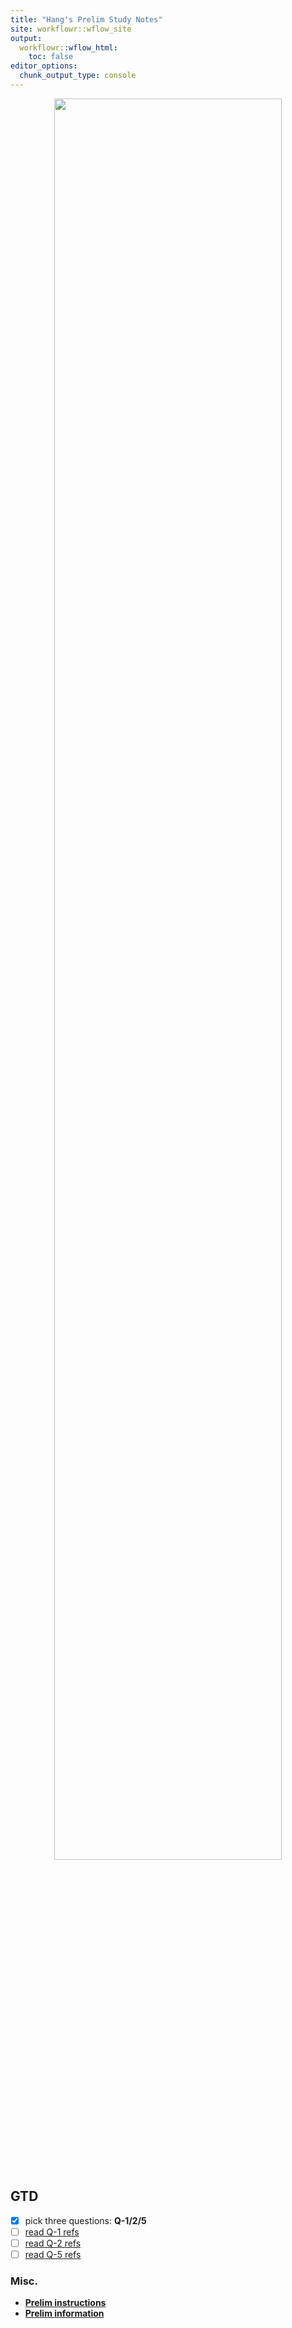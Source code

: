 ```yaml
---
title: "Hang's Prelim Study Notes"
site: workflowr::wflow_site
output:
  workflowr::wflow_html:
    toc: false
editor_options:
  chunk_output_type: console
---
```


<p align="center">
  <img src="https://github.com/chenh19/prelim/raw/main/notes/images/exam.png" width=85%>
</p>


## GTD

- [x] pick three questions: **Q-1/2/5**
- [ ] [read Q-1 refs](https://chenh19.github.io/prelim/GGSB_questions_2022/question_1.html)
- [ ] [read Q-2 refs](https://chenh19.github.io/prelim/GGSB_questions_2022/question_2.html)
- [ ] [read Q-5 refs](https://chenh19.github.io/prelim/GGSB_questions_2022/question_5.html)

### Misc.

- [**Prelim instructions**](https://chenh19.github.io/prelim/GGSB_questions_2022/MISC/GGSB_Prelim_Exam_Instructions.pdf)  
- [**Prelim information**](https://chenh19.github.io/prelim/GGSB_questions_2022/MISC/PrelimExam_Information_from_GGSB_Handbook.pdf)  

